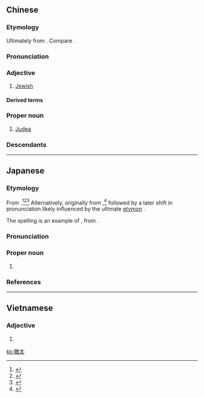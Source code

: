 {{also|犹太}}
==Chinese==
{{zh-forms|s=犹太}}

===Etymology===
Ultimately from {{der|zh|he|יְהוּדָה|tr=yehudá}}. Compare {{zh-l|猶大}}.

===Pronunciation===
{{zh-pron
|m=Yóutài
|c=jau4 taai3
|h=pfs=Yù-thai
|md=Iù-tái
|mn=Iû-thài
|w=3hhieu tha
|cat=a,pn
}}

===Adjective===
{{zh-adj}}

# [[Jewish]]

====Derived terms====
{{zh-der|猶太人|猶太教}}

===Proper noun===
{{zh-propn}}

# [[Judea]]

===Descendants===
{{cjkv||||Do thái}}
----

==Japanese==
{{ja-kanjitab|sort=ゆだや|yomi=irr|ゆ|たい|k2=だや}}

===Etymology===
From {{der|ja|sort=ゆだや|la|Iūdaea}}.<ref>{{R:Kokugo Dai Jiten}}</ref><ref name="DJR">{{R:Daijirin}}</ref><ref>{{R:Daijisen}}</ref> Alternatively, originally from {{der|ja|sort=ゆだや|nl|Judea}},<ref name="SMK5">{{R:Shinmeikai5}}</ref> followed by a later shift in pronunciation likely influenced by the ultimate {{etyl|la|-}} [[etymon]] {{m|la|Iūdaea}}.

The spelling is an example of {{ateji|sort=ゆだや}}, from {{der|sort=ゆだや|ja|zh|猶太}}.

===Pronunciation===
{{ja-pron|y=i|ユダヤ|acc=1|acc_ref=SMK5,NHK}}

===Proper noun===
{{ja-pos|proper|ユダヤ}}

# {{obsolete spelling of|lang=ja|ユダヤ|sort=ゆだや||[[Judea]]}}

===References===
<references/>

----

==Vietnamese==
{{vi-hantutab}}

===Adjective===
{{vi-hantu}}

# {{han tu form of|Do thái|[[Jewish]]}}

[[ko:猶太]]